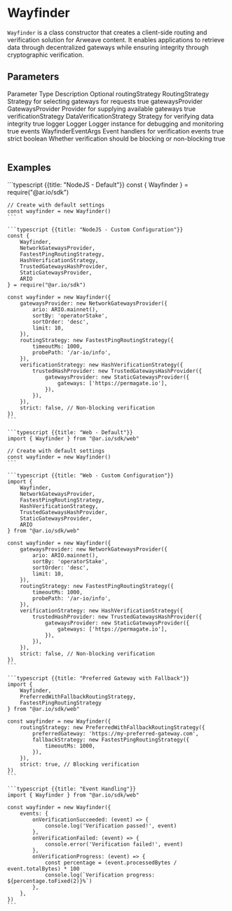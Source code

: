 
<HeroPattern />

# Wayfinder

`Wayfinder` is a class constructor that creates a client-side routing and verification solution for Arweave content. It enables applications to retrieve data through decentralized gateways while ensuring integrity through cryptographic verification.

## Parameters

<Table>
  <Table.Head>
    <Table.Row>
      <Table.Header>Parameter</Table.Header>
      <Table.Header>Type</Table.Header>
      <Table.Header>Description</Table.Header>
      <Table.Header>Optional</Table.Header>
    </Table.Row>
  </Table.Head>
  <Table.Body>
    <Table.Row>
      <Table.Cell className="font-semibold">routingStrategy</Table.Cell>
      <Table.Cell>RoutingStrategy</Table.Cell>
      <Table.Cell>Strategy for selecting gateways for requests</Table.Cell>
      <Table.Cell>true</Table.Cell>
    </Table.Row>
    <Table.Row>
      <Table.Cell className="font-semibold">gatewaysProvider</Table.Cell>
      <Table.Cell>GatewaysProvider</Table.Cell>
      <Table.Cell>Provider for supplying available gateways</Table.Cell>
      <Table.Cell>true</Table.Cell>
    </Table.Row>
    <Table.Row>
      <Table.Cell className="font-semibold">verificationStrategy</Table.Cell>
      <Table.Cell>DataVerificationStrategy</Table.Cell>
      <Table.Cell>Strategy for verifying data integrity</Table.Cell>
      <Table.Cell>true</Table.Cell>
    </Table.Row>
    <Table.Row>
      <Table.Cell className="font-semibold">logger</Table.Cell>
      <Table.Cell>Logger</Table.Cell>
      <Table.Cell>Logger instance for debugging and monitoring</Table.Cell>
      <Table.Cell>true</Table.Cell>
    </Table.Row>
    <Table.Row>
      <Table.Cell className="font-semibold">events</Table.Cell>
      <Table.Cell>WayfinderEventArgs</Table.Cell>
      <Table.Cell>Event handlers for verification events</Table.Cell>
      <Table.Cell>true</Table.Cell>
    </Table.Row>
    <Table.Row>
      <Table.Cell className="font-semibold">strict</Table.Cell>
      <Table.Cell>boolean</Table.Cell>
      <Table.Cell>
        Whether verification should be blocking or non-blocking
      </Table.Cell>
      <Table.Cell>true</Table.Cell>
    </Table.Row>
  </Table.Body>
</Table>

## Examples

<CodeGroup title="Wayfinder">
    ```typescript {{title: "NodeJS - Default"}}
    const { Wayfinder } = require("@ar.io/sdk")

    // Create with default settings
    const wayfinder = new Wayfinder()
    ```

    ```typescript {{title: "NodeJS - Custom Configuration"}}
    const {
        Wayfinder,
        NetworkGatewaysProvider,
        FastestPingRoutingStrategy,
        HashVerificationStrategy,
        TrustedGatewaysHashProvider,
        StaticGatewaysProvider,
        ARIO
    } = require("@ar.io/sdk")

    const wayfinder = new Wayfinder({
        gatewaysProvider: new NetworkGatewaysProvider({
            ario: ARIO.mainnet(),
            sortBy: 'operatorStake',
            sortOrder: 'desc',
            limit: 10,
        }),
        routingStrategy: new FastestPingRoutingStrategy({
            timeoutMs: 1000,
            probePath: '/ar-io/info',
        }),
        verificationStrategy: new HashVerificationStrategy({
            trustedHashProvider: new TrustedGatewaysHashProvider({
                gatewaysProvider: new StaticGatewaysProvider({
                    gateways: ['https://permagate.io'],
                }),
            }),
        }),
        strict: false, // Non-blocking verification
    })
    ```

    ```typescript {{title: "Web - Default"}}
    import { Wayfinder } from "@ar.io/sdk/web"

    // Create with default settings
    const wayfinder = new Wayfinder()
    ```

    ```typescript {{title: "Web - Custom Configuration"}}
    import {
        Wayfinder,
        NetworkGatewaysProvider,
        FastestPingRoutingStrategy,
        HashVerificationStrategy,
        TrustedGatewaysHashProvider,
        StaticGatewaysProvider,
        ARIO
    } from "@ar.io/sdk/web"

    const wayfinder = new Wayfinder({
        gatewaysProvider: new NetworkGatewaysProvider({
            ario: ARIO.mainnet(),
            sortBy: 'operatorStake',
            sortOrder: 'desc',
            limit: 10,
        }),
        routingStrategy: new FastestPingRoutingStrategy({
            timeoutMs: 1000,
            probePath: '/ar-io/info',
        }),
        verificationStrategy: new HashVerificationStrategy({
            trustedHashProvider: new TrustedGatewaysHashProvider({
                gatewaysProvider: new StaticGatewaysProvider({
                    gateways: ['https://permagate.io'],
                }),
            }),
        }),
        strict: false, // Non-blocking verification
    })
    ```

    ```typescript {{title: "Preferred Gateway with Fallback"}}
    import {
        Wayfinder,
        PreferredWithFallbackRoutingStrategy,
        FastestPingRoutingStrategy
    } from "@ar.io/sdk/web"

    const wayfinder = new Wayfinder({
        routingStrategy: new PreferredWithFallbackRoutingStrategy({
            preferredGateway: 'https://my-preferred-gateway.com',
            fallbackStrategy: new FastestPingRoutingStrategy({
                timeoutMs: 1000,
            }),
        }),
        strict: true, // Blocking verification
    })
    ```

    ```typescript {{title: "Event Handling"}}
    import { Wayfinder } from "@ar.io/sdk/web"

    const wayfinder = new Wayfinder({
        events: {
            onVerificationSucceeded: (event) => {
                console.log('Verification passed!', event)
            },
            onVerificationFailed: (event) => {
                console.error('Verification failed!', event)
            },
            onVerificationProgress: (event) => {
                const percentage = (event.processedBytes / event.totalBytes) * 100
                console.log(`Verification progress: ${percentage.toFixed(2)}%`)
            },
        },
    })
    ```

</CodeGroup>
